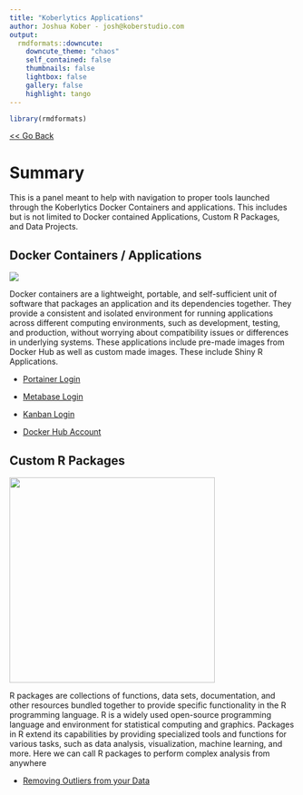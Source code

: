 ```yaml
---
title: "Koberlytics Applications"
author: Joshua Kober - josh@koberstudio.com
output:
  rmdformats::downcute:
    downcute_theme: "chaos"
    self_contained: false
    thumbnails: false
    lightbox: false
    gallery: false
    highlight: tango
---
```


```r
library(rmdformats)
```

[\<\< Go Back](https://www.koberstudio.com)

# Summary

This is a panel meant to help with navigation to proper tools launched through the Koberlytics Docker Containers and applications. This includes but is not limited to Docker contained Applications, Custom R Packages, and Data Projects.

## Docker Containers / Applications

![](portainer.png)

Docker containers are a lightweight, portable, and self-sufficient unit of software that packages an application and its dependencies together. They provide a consistent and isolated environment for running applications across different computing environments, such as development, testing, and production, without worrying about compatibility issues or differences in underlying systems. These applications include pre-made images from Docker Hub as well as custom made images. These include Shiny R Applications.

-   [Portainer Login](https://koberlytics.com:9443)

-   [Metabase Login](http://koberlytics.com:3000)

-   [Kanban Login](http://koberlytics.com:8100)

-   [Docker Hub Account](https://hub.docker.com/search?q=jckober5)

## Custom R Packages

![](R.png){width="362"}

R packages are collections of functions, data sets, documentation, and other resources bundled together to provide specific functionality in the R programming language. R is a widely used open-source programming language and environment for statistical computing and graphics. Packages in R extend its capabilities by providing specialized tools and functions for various tasks, such as data analysis, visualization, machine learning, and more. Here we can call R packages to perform complex analysis from anywhere

-   [Removing Outliers from your Data](https://koberstudio.com/r_package_remove_outliers)
